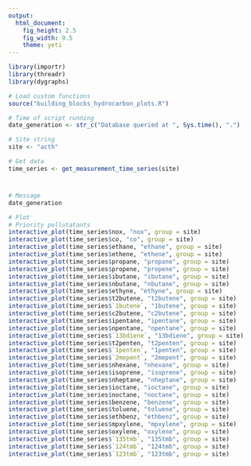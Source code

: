 ---
output:
  html_document:
    fig_height: 2.5
    fig_width: 9.5
    theme: yeti
---

```{r set_up, message = FALSE, echo = FALSE}
library(importr)
library(threadr)
library(dygraphs)

# Load custom functions
source("building_blocks_hydrocarbon_plots.R")

# Time of script running
date_generation <- str_c("Database queried at ", Sys.time(), ".")
```

```{r import_data, message = FALSE, echo = FALSE, results = "hide", cache = FALSE}
# Site string
site <- "acth"

# Get data
time_series <- get_measurement_time_series(site)
```

# 

## 

```{r plot_mary, echo = FALSE}
# Message
date_generation

# Plot
# Priority pollutatants
interactive_plot(time_series$nox, "nox", group = site)
interactive_plot(time_series$co, "co", group = site)
interactive_plot(time_series$ethane, "ethane", group = site)
interactive_plot(time_series$ethene, "ethene", group = site)
interactive_plot(time_series$propane, "propane", group = site)
interactive_plot(time_series$propene, "propene", group = site)
interactive_plot(time_series$ibutane, "ibutane", group = site)
interactive_plot(time_series$nbutane, "nbutane", group = site)
interactive_plot(time_series$ethyne, "ethyne", group = site)
interactive_plot(time_series$t2butene, "t2butene", group = site)
interactive_plot(time_series$`1butene`, "1butene", group = site)
interactive_plot(time_series$c2butene, "c2butene", group = site)
interactive_plot(time_series$ipentane, "ipentane", group = site)
interactive_plot(time_series$npentane, "npentane", group = site)
interactive_plot(time_series$`13bdiene`, "13bdiene", group = site)
interactive_plot(time_series$t2penten, "t2penten", group = site)
interactive_plot(time_series$`1penten`, "1penten", group = site)
interactive_plot(time_series$`2mepent`, "2mepent", group = site)
interactive_plot(time_series$nhexane, "nhexane", group = site)
interactive_plot(time_series$isoprene, "isoprene", group = site)
interactive_plot(time_series$nheptane, "nheptane", group = site)
interactive_plot(time_series$ioctane, "ioctane", group = site)
interactive_plot(time_series$noctane, "noctane", group = site)
interactive_plot(time_series$benzene, "benzene", group = site)
interactive_plot(time_series$toluene, "toluene", group = site)
interactive_plot(time_series$ethbenz, "ethbenz", group = site)
interactive_plot(time_series$mpxylene, "mpxylene", group = site)
interactive_plot(time_series$oxylene, "oxylene", group = site)
interactive_plot(time_series$`135tmb`, "135tmb", group = site)
interactive_plot(time_series$`124tmb`, "124tmb", group = site)
interactive_plot(time_series$`123tmb`, "123tmb", group = site)

```
